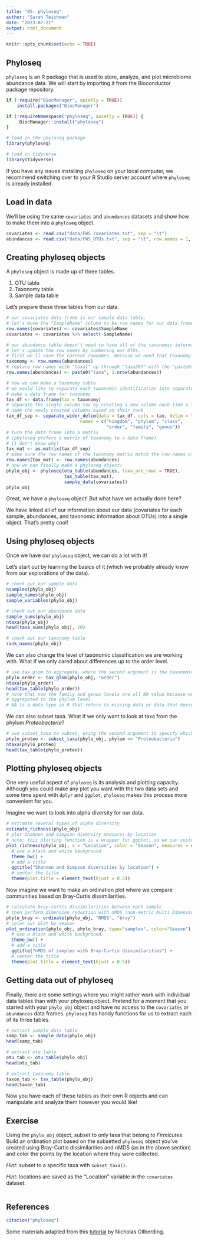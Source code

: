 ```yaml
---
title: "05: phyloseq"
author: "Sarah Teichman"
date: "2023-07-21"
output: html_document
---
```


```r
knitr::opts_chunk$set(echo = TRUE)
```

## Phyloseq

`phyloseq` is an R package that is used to store, analyze, and plot microbiome abundance data. We will start by importing it from the Bioconductor package repository. 

```r
if (!require("BiocManager", quietly = TRUE))
    install.packages("BiocManager")

if (!requireNamespace("phyloseq", quietly = TRUE)) {
     BiocManager::install("phyloseq")
}

# load in the phyloseq package
library(phyloseq)

# load in tidyverse
library(tidyverse)
```

If you have any issues installing `phyloseq` on your local computer, we recommend switching over to your R Studio server account where `phyloseq` is already installed.

## Load in data 

We'll be using the same `covariates` and `abundances` datasets and show how to make them into a `phyloseq` object. 

```r
covariates <- read.csv("data/FWS_covariates.txt", sep = "\t")
abundances <- read.csv("data/FWS_OTUs.txt", sep = "\t", row.names = 1, header = T)
```

## Creating phyloseq objects

A `phyloseq` object is made up of three tables. 

1. OTU table
2. Taxonomy table
3. Sample data table

Let's prepare these three tables from our data. 

```r
# our covariates data frame is our sample data table. 
# let's move the "SampleName" column to be row names for our data frame
row.names(covariates) <- covariates$SampleName
covariates <- covariates %>% select(-SampleName)

# our abundance table doesn't need to have all of the taxonomic information. 
# let's update the row names by numbering our OTUs. 
# first we'll save the current rownames, because we need that taxonomy information later
taxonomy <- row.names(abundances)
# replace row names with "taxa1" up through "taxa387" with the "paste0()" function
row.names(abundances) <- paste0("taxa", 1:nrow(abundances))

# now we can make a taxonomy table
# we would like to separate each taxonomic identification into separate columns for each hierarchical level 
# make a data frame for taxonomy 
tax_df <- data.frame(tax = taxonomy)
# separate the single column tax by creating a new column each time a ";" is seen
# name the newly created columns based on their rank 
tax_df_sep <- separate_wider_delim(data = tax_df, cols = tax, delim = ";",
                            names = c("kingdom", "phylum", "class",
                                      "order", "family", "genus"))
# turn the data frame into a matrix 
# (phyloseq prefers a matrix of taxonomy to a data frame)
# (I don't know why)
tax_mat <- as.matrix(tax_df_sep)
# make sure the row names of the taxonomy matrix match the row names of the OTU table 
row.names(tax_mat) <- row.names(abundances)
# now we can finally make a phyloseq object! 
phylo_obj <- phyloseq(otu_table(abundances, taxa_are_rows = TRUE), 
                      tax_table(tax_mat), 
                      sample_data(covariates))
phylo_obj
```

Great, we have a `phyloseq` object! But what have we actually done here? 

We have linked all of our information about our data (covariates for each sample, abundances, and taxonomic information about OTUs) into a single object. That's pretty cool! 

## Using phyloseq objects

Once we have our `phyloseq` object, we can do a lot with it! 

Let's start out by learning the basics of it (which we probably already know from our explorations of the data). 

```r
# check out our sample data 
nsamples(phylo_obj)
sample_names(phylo_obj)
sample_variables(phylo_obj)

# check out our abundance data 
sample_sums(phylo_obj)
ntaxa(phylo_obj)
head(taxa_sums(phylo_obj), 20)

# check out our taxonomy table
rank_names(phylo_obj)
```

We can also change the level of taxonomic classification we are working with. What if we only cared about differences up to the order level. 

```r
# use tax_glom to aggregate, where the second argument is the taxonomic level to aggregate to 
phylo_order <- tax_glom(phylo_obj, "order")
ntaxa(phylo_order)
head(tax_table(phylo_order))
# note that now the family and genus levels are all NA value because we have 
# aggregated to the phylum level 
# NA is a data type in R that refers to missing data or data that doesn't exist
```

We can also subset taxa. What if we only want to look at taxa from the phylum *Proteobacteria*? 

```r
# use subset_taxa to subset, using the second argument to specify which taxa you want at which taxonomic rank
phylo_proteo <- subset_taxa(phylo_obj, phylum == "Proteobacteria")
ntaxa(phylo_proteo)
head(tax_table(phylo_proteo))
```

## Plotting phyloseq objects

One very useful aspect of `phyloseq` is its analysis and plotting capacity. Although you could make any plot you want with the two data sets and some time spent with `dplyr` and `ggplot`, `phyloseq` makes this process more convenient for you. 

Imagine we want to look into alpha diversity for our data. 

```r
# estimate several types of alpha diversity 
estimate_richness(phylo_obj)
# plot Shannon and Simpson diversity measures by location 
# note: this plotting function is a wrapper for ggplot, so we can customize it as we would a ggplot object
plot_richness(phylo_obj, x = "Location", color = "Season", measures = c("Shannon", "Simpson")) + 
  # use a black and white background
  theme_bw() + 
  # add a title
  ggtitle("Shannon and Simpson diversities by location") + 
  # center the title
  theme(plot.title = element_text(hjust = 0.5))
```

Now imagine we want to make an ordination plot where we compare communities based on Bray-Curtis dissimilarities. 

```r
# calculate bray-curtis dissimilarities between each sample 
# then perform dimension reduction with nMDS (non-metric Multi Dimensional Scaling)
phylo_bray <- ordinate(phylo_obj, "NMDS", "bray")
# color our plot by season 
plot_ordination(phylo_obj, phylo_bray, type="samples", color="Season") +
  # use a black and white background
  theme_bw() + 
  # add a title
  ggtitle("nMDS of samples with Bray-Curtis dissimilarities") + 
  # center the title
  theme(plot.title = element_text(hjust = 0.5))
```

## Getting data out of phyloseq

Finally, there are some settings where you might rather work with individual data tables than with your phyloseq object. Pretend for a moment that you started with your `phylo_obj` object and have no access to the `covariates` or `abundances` data frames. `phyloseq` has handy functions for us to extract each of its three tables. 

```r
# extract sample data table
samp_tab <- sample_data(phylo_obj)
head(samp_tab)

# extract otu table
otu_tab <- otu_table(phylo_obj)
head(otu_tab)

# extract taxonomy table
taxon_tab <- tax_table(phylo_obj)
head(taxon_tab)
```

Now you have each of these tables as their own R objects and can manipulate and analyze them however you would like!

## Exercise

Using the `phylo_obj` object, subset to only taxa that belong to *Firmicutes*. Build an ordination plot based on the subsetted `phyloseq` object you've created using Bray-Curtis dissimilarities and nMDS (as in the above section) and color the points by the location where they were collected.

*Hint*: subset to a specific taxa with `subset_taxa()`. 

*Hint*: locations are saved as the "Location" variable in the `covariates` dataset.

```r

```

## References 

```r
citation("phyloseq")
```

Some materials adapted from this [tutorial](https://www.nicholas-ollberding.com/post/introduction-to-phyloseq/) by Nicholas Ollberding.